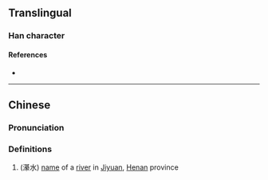 {{character info/new}}
==Translingual==

===Han character===
{{Han char|rn=85|rad=水|as=14|sn=17|four=34194|canj=ETCF|ids=⿰氵綦}}

====References====
* {{Han ref|kx=0655.330|dkj=18494|hdz=31766.010|uh=6FDD|ud=28637|bh=ED59|bd=60761}}

----

==Chinese==
{{zh-forms}}

===Pronunciation===
{{zh-pron
|m=qí
|c=kei4
|mc=
|oc=
|ma=
|cat=pn
}}

===Definitions===
{{zh-hanzi}}

# (濝水) [[name]] of a [[river]] in [[w:Jiyuan|Jiyuan]], [[Henan]] province
